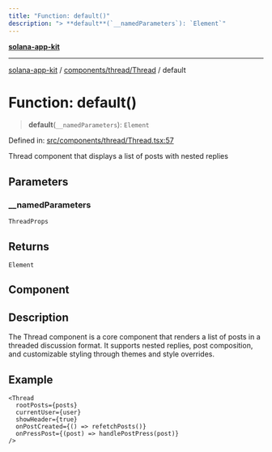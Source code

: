 ```yaml
---
title: "Function: default()"
description: "> **default**(`__namedParameters`): `Element`"
---
```


[**solana-app-kit**](../../../../README.mdx)

***

[solana-app-kit](../../../../README.mdx) / [components/thread/Thread](../README.mdx) / default

# Function: default()

> **default**(`__namedParameters`): `Element`

Defined in: [src/components/thread/Thread.tsx:57](https://github.com/SendArcade/solana-social-starter/blob/b27156124ee1831d644b1af765e8d55a2885cd4f/src/components/thread/Thread.tsx#L57)

Thread component that displays a list of posts with nested replies

## Parameters

### \_\_namedParameters

`ThreadProps`

## Returns

`Element`

## Component

## Description

The Thread component is a core component that renders a list of posts in a threaded
discussion format. It supports nested replies, post composition, and customizable
styling through themes and style overrides.

## Example

```tsx
<Thread
  rootPosts={posts}
  currentUser={user}
  showHeader={true}
  onPostCreated={() => refetchPosts()}
  onPressPost={(post) => handlePostPress(post)}
/>
```
